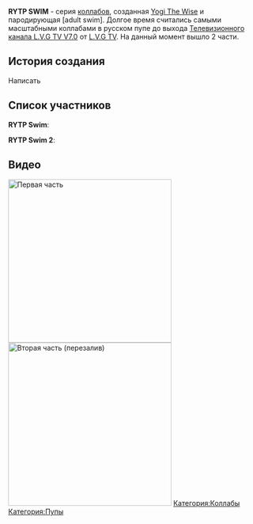 '''RYTP SWIM''' - серия [[Коллаб|коллабов]], созданная [[Yogi The Wise]] и пародирующая [adult swim]. Долгое время считались самыми масштабными коллабами в русском пупе до выхода [[Телевизионный канал L.V.G TV V7.0|Телевизионного канала L.V.G TV V7.0]] от [[L.V.G TV]]. 
На данный момент вышло 2 части.
==История создания==
Написать
==Список участников==
'''RYTP Swim''':

'''RYTP Swim 2''':

==Видео==
[[File:-RYTP swim-|left|thumb|330x330px|Первая часть]]
[[File:-RYTP SWIM 2-|thumb|330x330px|Вторая часть (перезалив)]]
[[Категория:Коллабы]]
[[Категория:Пупы]]